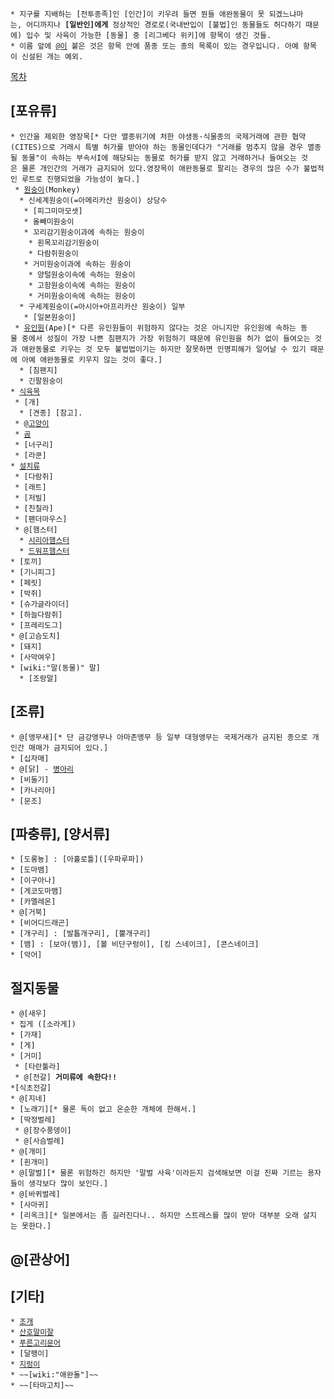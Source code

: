  * 지구를 지배하는 [전투종족]인 [인간]이 키우려 들면 뭔들 애완동물이 못 되겠느냐마는, 어디까지나 '''[일반인]에게''' 정상적인 경로로(국내반입이 [불법]인 동물들도 허다하기 때문에) 입수 및 사육이 가능한 [동물] 중 [리그베다 위키]에 항목이 생긴 것들.
 * 이름 앞에 [[@]]이 붙은 것은 항목 안에 품종 또는 종의 목록이 있는 경우입니다. 아예 항목이 신설된 개는 예외.
[[목차]]
== [포유류] ==
 * 인간을 제외한 영장목[* 다만 멸종위기에 처한 야생동·식물종의 국제거래에 관한 협약(CITES)으로 거래시 특별 허가를 받아야 하는 동물인데다가 "거래를 멈추지 않을 경우 멸종될 동물"이 속하는 부속서I에 해당되는 동물로 허가를 받지 않고 거래하거나 들여오는 것은 물론 개인간의 거래가 금지되어 있다.영장목이 애완동물로 팔리는 경우의 많은 수가 불법적인 루트로 진행되었을 가능성이 높다.]
  * [[원숭이]](Monkey)
   * 신세계원숭이(=아메리카산 원숭이) 상당수
    * [피그미마모셋]
    * 올빼미원숭이
    * 꼬리감기원숭이과에 속하는 원숭이
     * 흰목꼬리감기원숭이
     * 다람쥐원숭이
    * 거미원숭이과에 속하는 원숭이
     * 양털원숭이속에 속하는 원숭이
     * 고함원숭이속에 속하는 원숭이
     * 거미원숭이속에 속하는 원숭이
   * 구세계원숭이(=아시아+아프리카산 원숭이) 일부
    * [일본원숭이]
  * [[유인원]](Ape)[* 다른 유인원들이 위험하지 않다는 것은 아니지만 유인원에 속하는 동물 중에서 성질이 가장 나쁜 침팬지가 가장 위험하기 때문에 유인원을 허가 없이 들여오는 것과 애완동물로 키우는 것 모두 불법법이기는 하지만 잘못하면 인명피해가 일어날 수 있기 때문에 아예 애완동물로 키우지 않는 것이 좋다.]
   * [침팬지]
   * 긴팔원숭이
 * [[식육목]]
  * [개]
   * [견종] [참고].
  * @[[고양이]]
  * [[곰]]
  * [너구리]
  * [라쿤]
 * [[설치류]]
  * [다람쥐]
  * [래트]
  * [저빌]
  * [친칠라]
  * [팬더마우스]
  * @[햄스터]
   * [[시리아햄스터]]
   * [[드워프햄스터]]
 * [토끼]
 * [기니피그]
 * [페릿]
 * [박쥐]
 * [슈가글라이더]
 * [하늘다람쥐]
 * [프레리도그]
 * @[고슴도치]
 * [돼지]
 * [사막여우]
 * [wiki:"말(동물)" 말]
   * [조랑말]
== [조류] ==
 * @[앵무새][* 단 금강앵무나 아마존앵무 등 일부 대형앵무는 국제거래가 금지된 종으로 개인간 매매가 금지되어 있다.]
 * [십자매]
 * @[닭] - [[병아리]]
 * [비둘기]
 * [카나리아]
 * [문조]
== [파충류], [양서류] ==
 * [도롱뇽] : [아홀로틀]([우파루파])
 * [도마뱀]
 * [이구아나]
 * [게코도마뱀]
 * [카멜레온]
 * @[거북]
 * [비어디드래곤]
 * [개구리] : [발톱개구리], [뿔개구리]
 * [뱀] : [보아(뱀)], [볼 비단구렁이], [킹 스네이크], [콘스네이크]
 * [악어]
== 절지동물 ==
 * @[새우]
 * 집게 ([소라게])
 * [가재]
 * [게]
 * [거미]
  * [타란툴라]
  * @[전갈] '''거미류에 속한다!!'''
 *[식초전갈]
 * @[지네]
 * [노래기][* 물론 독이 없고 온순한 개체에 한해서.]
 * [딱정벌레]
  * @[장수풍뎅이]
  * @[사슴벌레]
 * @[개미]
 * [흰개미]
 * @[말벌][* 물론 위험하긴 하지만 '말벌 사육'이라든지 검색해보면 이걸 진짜 기르는 용자들이 생각보다 많이 보인다.]
 * @[바퀴벌레]
 * [사마귀]
 * [리옥크][* 일본에서는 좀 길러진다나.. 하지만 스트레스를 많이 받아 대부분 오래 살지는 못한다.]
== @[관상어] ==

== [기타] ==
 * [[조개]]
 * [[산호]][[말미잘]]
 * [[푸른고리문어]] 
 * [달팽이] 
 * [[지렁이]]
 * ~~[wiki:"애완돌"]~~
 * ~~[타마고치]~~

